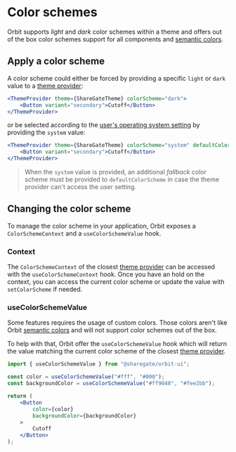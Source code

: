 
<Meta
    title="Features/Color Schemes"
    id="color-schemes"
/>

# Color schemes

Orbit supports *light* and *dark* color schemes within a theme and offers out of the box color schemes support for all components and [semantic colors](?path=/story/colors--page#semantic-colors).

## Apply a color scheme

A color scheme could either be forced by providing a specific `light` or `dark` value to a [theme provider](?path=/story/theme-provider--default-story):

```jsx
<ThemeProvider theme={ShareGateTheme} colorScheme="dark">
    <Button variant="secondary">Cutoff</Button>
</ThemeProvider>
```

or be selected according to the [user's operating system setting](https://developer.mozilla.org/en-US/docs/Web/CSS/@media/prefers-color-scheme) by providing the `system` value:

```jsx
<ThemeProvider theme={ShareGateTheme} colorScheme="system" defaultColorScheme="light">
    <Button variant="secondary">Cutoff</Button>
</ThemeProvider>
```

> When the `system` value is provided, an additional *fallback* color scheme must be provided to `defaultColorScheme` in case the theme provider can't access the user setting.

## Changing the color scheme

To manage the color scheme in your application, Orbit exposes a `ColorSchemeContext` and a `useColorSchemeValue` hook.

### Context

The `ColorSchemeContext` of the closest [theme provider](?path=/story/theme-provider--default-story) can be accessed with the `useColorSchemeContext` hook. Once you have an hold on the context, you can access the current color scheme or update the value with `setColorScheme` if needed.

<Preview filePath="color-schemes/ColorSchemeToggle" features />

### useColorSchemeValue

Some features requires the usage of custom colors. Those colors aren't like Orbit [semantic colors](?path=/story/colors--page#semantic-colors) and will not support color schemes out of the box.

To help with that, Orbit offer the `useColorSchemeValue` hook which will return the value matching the current color scheme of the closest [theme provider](?path=/story/theme-provider--default-story).

```jsx
import { useColorSchemeValue } from "@sharegate/orbit-ui";

const color = useColorSchemeValue("#fff", "#000");
const backgroundColor = useColorSchemeValue("#ff9048", "#fee2bb");

return (
    <Button
        color={color}
        backgroundColor={backgroundColor}
    >
        Cutoff
    </Button>
);
```
